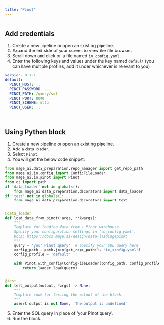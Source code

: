 ```yaml
---
title: "Pinot"
---
```


<img noZoom src="https://pinot.apache.org/img/pinot-navbar-logo-722f37.svg" alt="" />

## Add credentials

1. Create a new pipeline or open an existing pipeline.
2. Expand the left side of your screen to view the file browser.
3. Scroll down and click on a file named `io_config.yaml`.
4. Enter the following keys and values under the key named `default` (you can
   have multiple profiles, add it under whichever is relevant to you)

```yaml
version: 0.1.1
default:
  PINOT_HOST: ...
  PINOT_PASSWORD: ...
  PINOT_PATH: /query/sql
  PINOT_PORT: 8000
  PINOT_SCHEME: http
  PINOT_USER: ...
```

<br />

## Using Python block

1. Create a new pipeline or open an existing pipeline.
2. Add a data loader.
3. Select `Pinot`.
4. You will get the below code snippet:

```python
from mage_ai.data_preparation.repo_manager import get_repo_path
from mage_ai.io.config import ConfigFileLoader
from mage_ai.io.pinot import Pinot
from os import path
if 'data_loader' not in globals():
    from mage_ai.data_preparation.decorators import data_loader
if 'test' not in globals():
    from mage_ai.data_preparation.decorators import test


@data_loader
def load_data_from_pinot(*args, **kwargs):
    """
    Template for loading data from a Pinot warehouse.
    Specify your configuration settings in 'io_config.yaml'.
    Docs: https://docs.mage.ai/design/data-loading#pinot
    """
    query = 'your Pinot query'  # Specify your SQL query here
    config_path = path.join(get_repo_path(), 'io_config.yaml')
    config_profile = 'default'

    with Pinot.with_config(ConfigFileLoader(config_path, config_profile)) as loader:
        return loader.load(query)


@test
def test_output(output, *args) -> None:
    """
    Template code for testing the output of the block.
    """
    assert output is not None, 'The output is undefined'
```

5. Enter the SQL query in place of 'your Pinot query'.
6. Run the block.
